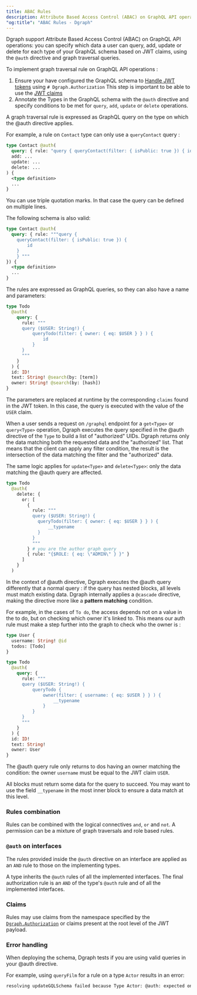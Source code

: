 ```yaml
---
title: ABAC Rules
description: Attribute Based Access Control (ABAC) on GraphQL API operations
"og:title": "ABAC Rules - Dgraph"
---
```



<DgraphWIP />

Dgraph support Attribute Based Access Control (ABAC) on GraphQL API operations:
you can specify which data a user can query, add, update or delete for each type
of your GraphQL schema based on JWT claims, using the `@auth` directive and
graph traversal queries.

To implement graph traversal rule on GraphQL API operations :

1. Ensure your have configured the GraphQL schema to [Handle JWT tokens](./jwt)
   using `# Dgraph.Authorization` This step is important to be able to use the
   [JWT claims](./overview#jwt-claims)
2. Annotate the Types in the GraphQL schema with the `@auth` directive and
   specify conditions to be met for `query`, `add`, `update` or `delete`
   operations.

A graph traversal rule is expressed as GraphQL query on the type on which the
@auth directive applies.

For example, a rule on `Contact` type can only use a `queryContact` query :

```graphql
type Contact @auth(
  query: { rule: "query { queryContact(filter: { isPublic: true }) { id } }" },
  add: ...
  update: ...
  delete: ...
) {
  <type definition>
  ...
}
```

You can use triple quotation marks. In that case the query can be defined on
multiple lines.

The following schema is also valid:

```graphql
type Contact @auth(
  query: { rule: """query {
    queryContact(filter: { isPublic: true }) {
        id
    }
    } """
}) {
  <type definition>
  ...
}
```

The rules are expressed as GraphQL queries, so they can also have a name and
parameters:

```graphql
type Todo
  @auth(
    query: {
      rule: """
      query ($USER: String!) {
          queryTodo(filter: { owner: { eq: $USER } } ) {
              id
          }
      }
      """
    }
  ) {
  id: ID!
  text: String! @search(by: [term])
  owner: String! @search(by: [hash])
}
```

The parameters are replaced at runtime by the corresponding `claims` found in
the JWT token. In this case, the query is executed with the value of the `USER`
claim.

When a user sends a request on `/graphql` endpoint for a `get<Type>` or
`query<Type>` operation, Dgraph executes the query specified in the @auth
directive of the `Type` to build a list of "authorized" UIDs. Dgraph returns
only the data matching both the requested data and the "authorized" list. That
means that the client can apply any filter condition, the result is the
intersection of the data matching the filter and the "authorized" data.

The same logic applies for `update<Type>` and `delete<Type>`: only the data
matching the @auth query are affected.

```graphql
type Todo
  @auth(
    delete: {
      or: [
        {
          rule: """
          query ($USER: String!) {
            queryTodo(filter: { owner: { eq: $USER } } ) {
                __typename
            }
          }
          """
        } # you are the author graph query
        { rule: "{$ROLE: { eq: \"ADMIN\" } }" }
      ]
    }
  )
```

In the context of @auth directive, Dgraph executes the @auth query differently
that a normal query : if the query has nested blocks, all levels must match
existing data. Dgraph internally applies a `@cascade` directive, making the
directive more like a **pattern matching** condition.

For example, in the cases of `To do`, the access depends not on a value in the
to do, but on checking which owner it's linked to. This means our auth rule must
make a step further into the graph to check who the owner is :

```graphql
type User {
  username: String! @id
  todos: [Todo]
}

type Todo
  @auth(
    query: {
      rule: """
      query ($USER: String!) {
          queryTodo {
              owner(filter: { username: { eq: $USER } } ) {
                  __typename
              }
          }
      }
      """
    }
  ) {
  id: ID!
  text: String!
  owner: User
}
```

The @auth query rule only returns to dos having an owner matching the condition:
the owner `username` must be equal to the JWT claim `USER`.

All blocks must return some data for the query to succeed. You may want to use
the field `__typename` in the most inner block to ensure a data match at this
level.

### Rules combination

Rules can be combined with the logical connectives `and`, `or` and `not`. A
permission can be a mixture of graph traversals and role based rules.

### `@auth` on interfaces

The rules provided inside the `@auth` directive on an interface are applied as
an `AND` rule to those on the implementing types.

A type inherits the `@auth` rules of all the implemented interfaces. The final
authorization rule is an `AND` of the type's `@auth` rule and of all the
implemented interfaces.

### Claims

Rules may use claims from the namespace specified by the
[`Dgraph.Authorization`](./jwt) or claims present at the root level of the JWT
payload.

### Error handling

When deploying the schema, Dgraph tests if you are using valid queries in your
@auth directive.

For example, using `queryFilm` for a rule on a type `Actor` results in an error:

```sh
resolving updateGQLSchema failed because Type Actor: @auth: expected only queryActor rules,but found queryFilm
```
